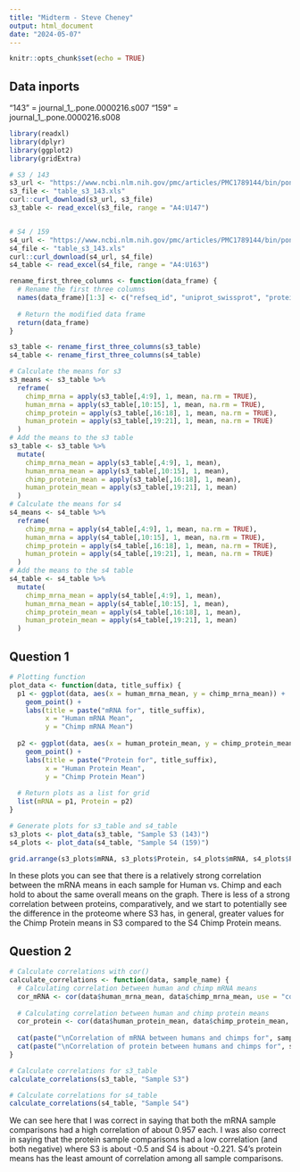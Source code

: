 ---
title: "Midterm - Steve Cheney"
output: html_document
date: "2024-05-07"
---

```{r setup, include=FALSE}
knitr::opts_chunk$set(echo = TRUE)
```

## Data inports
"143" = journal_1_.pone.0000216.s007
"159" = journal_1_.pone.0000216.s008

```{r}
library(readxl)
library(dplyr)
library(ggplot2)
library(gridExtra)
```

```{r}
# S3 / 143
s3_url <- "https://www.ncbi.nlm.nih.gov/pmc/articles/PMC1789144/bin/pone.0000216.s007.xls"
s3_file <- "table_s3_143.xls"
curl::curl_download(s3_url, s3_file)
s3_table <- read_excel(s3_file, range = "A4:U147")


# S4 / 159
s4_url <- "https://www.ncbi.nlm.nih.gov/pmc/articles/PMC1789144/bin/pone.0000216.s008.xls"
s4_file <- "table_s3_143.xls"
curl::curl_download(s4_url, s4_file)
s4_table <- read_excel(s4_file, range = "A4:U163")

rename_first_three_columns <- function(data_frame) {
  # Rename the first three columns
  names(data_frame)[1:3] <- c("refseq_id", "uniprot_swissprot", "protein_name")
  
  # Return the modified data frame
  return(data_frame)
}

s3_table <- rename_first_three_columns(s3_table)
s4_table <- rename_first_three_columns(s4_table)
```

```{r}
# Calculate the means for s3
s3_means <- s3_table %>%
  reframe(
    chimp_mrna = apply(s3_table[,4:9], 1, mean, na.rm = TRUE),
    human_mrna = apply(s3_table[,10:15], 1, mean, na.rm = TRUE),
    chimp_protein = apply(s3_table[,16:18], 1, mean, na.rm = TRUE),
    human_protein = apply(s3_table[,19:21], 1, mean, na.rm = TRUE)
  )
# Add the means to the s3 table
s3_table <- s3_table %>%
  mutate(
    chimp_mrna_mean = apply(s3_table[,4:9], 1, mean),
    human_mrna_mean = apply(s3_table[,10:15], 1, mean),
    chimp_protein_mean = apply(s3_table[,16:18], 1, mean),
    human_protein_mean = apply(s3_table[,19:21], 1, mean)
  )
# Calculate the means for s4
s4_means <- s4_table %>%
  reframe(
    chimp_mrna = apply(s4_table[,4:9], 1, mean, na.rm = TRUE),
    human_mrna = apply(s4_table[,10:15], 1, mean, na.rm = TRUE),
    chimp_protein = apply(s4_table[,16:18], 1, mean, na.rm = TRUE),
    human_protein = apply(s4_table[,19:21], 1, mean, na.rm = TRUE)
  )
# Add the means to the s4 table
s4_table <- s4_table %>%
  mutate(
    chimp_mrna_mean = apply(s4_table[,4:9], 1, mean),
    human_mrna_mean = apply(s4_table[,10:15], 1, mean),
    chimp_protein_mean = apply(s4_table[,16:18], 1, mean),
    human_protein_mean = apply(s4_table[,19:21], 1, mean)
  )
```

## Question 1
```{r}
# Plotting function
plot_data <- function(data, title_suffix) {
  p1 <- ggplot(data, aes(x = human_mrna_mean, y = chimp_mrna_mean)) +
    geom_point() +
    labs(title = paste("mRNA for", title_suffix),
         x = "Human mRNA Mean",
         y = "Chimp mRNA Mean")
  
  p2 <- ggplot(data, aes(x = human_protein_mean, y = chimp_protein_mean)) +
    geom_point() +
    labs(title = paste("Protein for", title_suffix),
         x = "Human Protein Mean",
         y = "Chimp Protein Mean")
  
  # Return plots as a list for grid
  list(mRNA = p1, Protein = p2)
}

# Generate plots for s3_table and s4_table
s3_plots <- plot_data(s3_table, "Sample S3 (143)")
s4_plots <- plot_data(s4_table, "Sample S4 (159)")

grid.arrange(s3_plots$mRNA, s3_plots$Protein, s4_plots$mRNA, s4_plots$Protein, ncol = 2)
```

In these plots you can see that there is a relatively strong correlation between the mRNA means in each sample for Human vs. Chimp and each hold to about the same overall means on the graph. There is less of a strong correlation between proteins, comparatively, and we start to potentially see the difference in the proteome where S3 has, in general, greater values for the Chimp Protein means in S3 compared to the S4 Chimp Protein means.

## Question 2
```{r}
# Calculate correlations with cor()
calculate_correlations <- function(data, sample_name) {
  # Calculating correlation between human and chimp mRNA means
  cor_mRNA <- cor(data$human_mrna_mean, data$chimp_mrna_mean, use = "complete.obs")
  
  # Calculating correlation between human and chimp protein means
  cor_protein <- cor(data$human_protein_mean, data$chimp_protein_mean, use = "complete.obs")
  
  cat(paste("\nCorrelation of mRNA between humans and chimps for", sample_name, ":", cor_mRNA))
  cat(paste("\nCorrelation of protein between humans and chimps for", sample_name, ":", cor_protein))
}

# Calculate correlations for s3_table
calculate_correlations(s3_table, "Sample S3")

# Calculate correlations for s4_table
calculate_correlations(s4_table, "Sample S4")

```

We can see here that I was correct in saying that both the mRNA sample comparisons had a high correlation of about 0.957 each. I was also correct in saying that the protein sample comparisons had a low correlation (and both negative) where S3 is about -0.5 and S4 is about -0.221. S4's protein means has the least amount of correlation among all sample comparisons.
